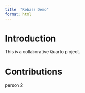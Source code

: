 ```yaml
---
title: "Rebase Demo"
format: html
---
```


# Introduction

This is a collaborative Quarto project.

# Contributions

<!-- Student sections will go here -->

person 2 